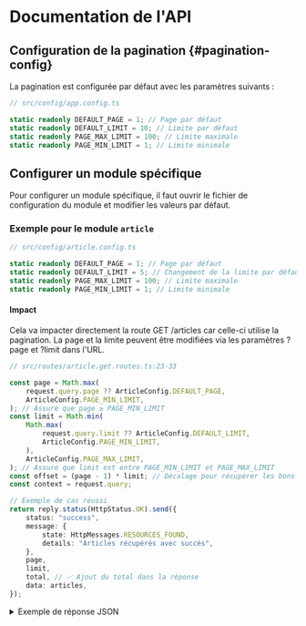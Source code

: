 # Documentation de l'API

## Configuration de la pagination {#pagination-config}

La pagination est configurée par défaut avec les paramètres suivants :

```typescript title="src/config/app.config.ts"
// src/config/app.config.ts

static readonly DEFAULT_PAGE = 1; // Page par défaut
static readonly DEFAULT_LIMIT = 10; // Limite par défaut
static readonly PAGE_MAX_LIMIT = 100; // Limite maximale
static readonly PAGE_MIN_LIMIT = 1; // Limite minimale
```

## Configurer un module spécifique

Pour configurer un module spécifique, il faut ouvrir le fichier de configuration du module et modifier les valeurs par défaut.

### Exemple pour le module `article`

```typescript title="src/config/article.config.ts"
// src/config/article.config.ts

static readonly DEFAULT_PAGE = 1; // Page par défaut
static readonly DEFAULT_LIMIT = 5; // Changement de la limite par défaut
static readonly PAGE_MAX_LIMIT = 100; // Limite maximale
static readonly PAGE_MIN_LIMIT = 1; // Limite minimale
```

#### Impact

Cela va impacter directement la route GET /articles car celle-ci utilise la pagination.
La page et la limite peuvent être modifiées via les paramètres ?page et ?limit dans l'URL.

```typescript title="src/routes/article.get.routes.ts"
// src/routes/article.get.routes.ts:23-33

const page = Math.max(
	request.query.page ?? ArticleConfig.DEFAULT_PAGE,
	ArticleConfig.PAGE_MIN_LIMIT,
); // Assure que page ≥ PAGE_MIN_LIMIT
const limit = Math.min(
	Math.max(
		request.query.limit ?? ArticleConfig.DEFAULT_LIMIT,
		ArticleConfig.PAGE_MIN_LIMIT,
	),
	ArticleConfig.PAGE_MAX_LIMIT,
); // Assure que limit est entre PAGE_MIN_LIMIT et PAGE_MAX_LIMIT
const offset = (page - 1) * limit; // Décalage pour récupérer les bons articles en base de données
const context = request.query;

// Exemple de cas réussi
return reply.status(HttpStatus.OK).send({
	status: "success",
	message: {
		state: HttpMessages.RESOURCES_FOUND,
		details: "Articles récupérés avec succès",
	},
	page,
	limit,
	total, // ✅ Ajout du total dans la réponse
	data: articles,
});
```

<details>
    <summary>Exemple de réponse JSON</summary>
    <br/>

    > GET /articles?page=2&limit=5

```json
    {
        "status": "success",
        "message": {
        "state": "RESOURCES_FOUND",
        "details": "Articles récupérés avec succès"
    },
    "page": 1,
    "limit": 5,
    "total": 42,
    "data": [{
            "id": 1,
            "title": "Premier article",
            "description": "Un aperçu du premier article",
            "createdAt": "2024-02-12T10:00:00Z"
        },
        {
            "id": 2,
            "title": "Deuxième article",
            "description": "Un aperçu du deuxième article",
            "createdAt": "2024-02-11T15:30:00Z"
        }
    ]}
```
</br>
<h3>Champs</h3>

| Champ | Type | Description |
|-------|------|-------------|
| status | string | Indique le statut global de la réponse (success ou error). |
| message | object | Contient des informations détaillées sur l'état de la requête. |
| state | string | Code représentant l'état de la requête (RESOURCES_FOUND, NOT_FOUND, etc.). |
| details | string | Message explicatif sur l'état de la requête. |
| page | number | Numéro de la page actuelle dans la pagination. |
| limit | number | Nombre d'éléments retournés par page. |
| total | number | Nombre total d'éléments disponibles. |
| data | array | Liste des articles retournés. Chaque élément dépend du module. |

</details>


